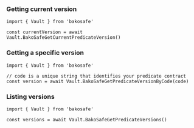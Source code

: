 ### Getting current version

```tsx
import { Vault } from 'bakosafe'

const currentVersion = await Vault.BakoSafeGetCurrentPredicateVersion()
```

### Getting a specific version

```tsx
import { Vault } from 'bakosafe'

// code is a unique string that identifies your predicate contract
const version = await Vault.BakoSafeGetPredicateVersionByCode(code)
```

### Listing versions

```tsx
import { Vault } from 'bakosafe'

const versions = await Vault.BakoSafeGetPredicateVersions()
```